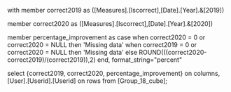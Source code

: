 with member correct2019 as
([Measures].[Iscorrect],[Date].[Year].&[2019])

member correct2020 as
([Measures].[Iscorrect],[Date].[Year].&[2020])

member percentage_improvement as
case when correct2020 = 0 or correct2020 = NULL then 'Missing data'
when correct2019 = 0  or correct2020 = NULL then 'Missing data'
else ROUND(((correct2020-correct2019)/(correct2019)),2) end,
format_string="percent"

select {correct2019, correct2020, percentage_improvement} on columns,
[User].[Userid].[Userid] on rows
from [Group_18_cube];